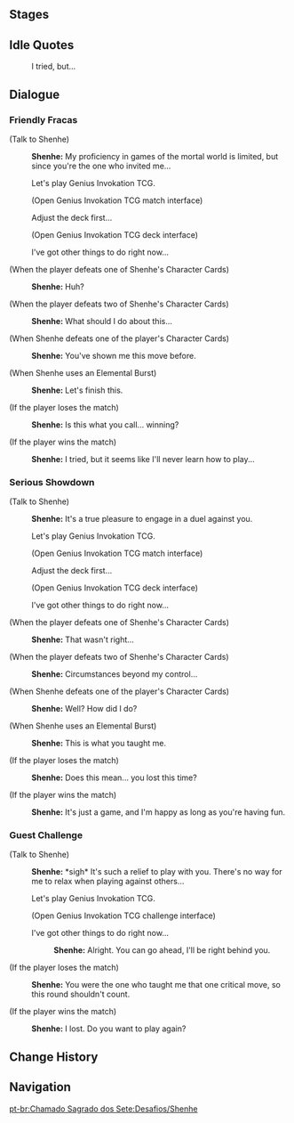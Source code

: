{{Genius Invokation TCG Character Stages Intro}}

==Stages==
{{Genius Invokation TCG Stages/Detailed|Shenhe}}

==Idle Quotes==
{{Dialogue Start}}
:{{DIcon|Idle}} I tried, but...
{{Dialogue End}}

==Dialogue==
===Friendly Fracas===
{{Dialogue Start}}
;(Talk to Shenhe)
:{{A|vo card shenhe invite easy 01.ogg}} '''Shenhe:''' My proficiency in games of the mortal world is limited, but since you're the one who invited me...
:{{DIcon|TCG}} Let's play Genius Invokation TCG.
:;(Open Genius Invokation TCG match interface)
:{{DIcon}} Adjust the deck first...
:;(Open Genius Invokation TCG deck interface)
:{{DIcon}} I've got other things to do right now...

;(When the player defeats one of Shenhe's Character Cards)
:{{A|vo card shenhe ingame easy 02.ogg}} '''Shenhe:''' Huh?

;(When the player defeats two of Shenhe's Character Cards)
:{{A|vo card shenhe ingame easy 03.ogg}} '''Shenhe:''' What should I do about this...

;(When Shenhe defeats one of the player's Character Cards)
:{{A|vo card shenhe ingame easy 01.ogg}} '''Shenhe:''' You've shown me this move before.

;(When Shenhe uses an Elemental Burst)
:{{A|vo card shenhe ingame easy 04.ogg}} '''Shenhe:''' Let's finish this.

;(If the player loses the match)
:{{A|vo card shenhe invite easy 02.ogg}} '''Shenhe:''' Is this what you call... winning?

;(If the player wins the match)
:{{A|vo card shenhe invite easy 03.ogg}} '''Shenhe:''' I tried, but it seems like I'll never learn how to play...
{{Dialogue End}}

===Serious Showdown===
{{Dialogue Start}}
;(Talk to Shenhe)
:{{A|vo card shenhe invite hard 01.ogg}} '''Shenhe:''' It's a true pleasure to engage in a duel against you.
:{{DIcon|TCG}} Let's play Genius Invokation TCG.
:;(Open Genius Invokation TCG match interface)
:{{DIcon}} Adjust the deck first...
:;(Open Genius Invokation TCG deck interface)
:{{DIcon}} I've got other things to do right now...

;(When the player defeats one of Shenhe's Character Cards)
:{{A|vo card shenhe ingame hard 02.ogg}} '''Shenhe:''' That wasn't right...

;(When the player defeats two of Shenhe's Character Cards)
:{{A|vo card shenhe ingame hard 03.ogg}} '''Shenhe:''' Circumstances beyond my control...

;(When Shenhe defeats one of the player's Character Cards)
:{{A|vo card shenhe ingame hard 01.ogg}} '''Shenhe:''' Well? How did I do?

;(When Shenhe uses an Elemental Burst)
:{{A|vo card shenhe ingame hard 04.ogg}} '''Shenhe:''' This is what you taught me.

;(If the player loses the match)
:{{A|vo card shenhe invite hard 02.ogg}} '''Shenhe:''' Does this mean... you lost this time?

;(If the player wins the match)
:{{A|vo card shenhe invite hard 03.ogg}} '''Shenhe:''' It's just a game, and I'm happy as long as you're having fun.
{{Dialogue End}}

===Guest Challenge===
{{Dialogue Start}}
;(Talk to Shenhe)
:{{A|vo card shenhe freetalk 01.ogg}} '''Shenhe:''' *sigh* It's such a relief to play with you. There's no way for me to relax when playing against others...
:{{DIcon|TCG}} Let's play Genius Invokation TCG.
:;(Open Genius Invokation TCG challenge interface)
:{{DIcon}} I've got other things to do right now...
::{{A|vo card shenhe leave 01.ogg}} '''Shenhe:''' Alright. You can go ahead, I'll be right behind you.

;(If the player loses the match)
:{{A|vo card shenhe endofgame win 01.ogg}} '''Shenhe:''' You were the one who taught me that one critical move, so this round shouldn't count.

;(If the player wins the match)
:{{A|vo card shenhe endofgame fail 01.ogg}} '''Shenhe:''' I lost. Do you want to play again?
{{Dialogue End}}

==Change History==
{{Change History|3.7}}

==Navigation==
{{Genius Invokation TCG Stages Navbox}}

[[pt-br:Chamado Sagrado dos Sete:Desafios/Shenhe]]